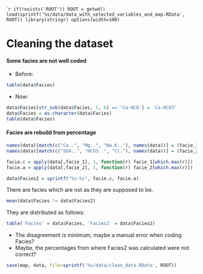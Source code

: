 ````r
if(!exists('ROOT')) ROOT = getwd()
load(sprintf('%s/data/data_with_selected_variables_and_map.RData', ROOT))
library(stringr)
options(width=100)
```

Cleaning the dataset
====================

#### Some facies are not well coded

* Before:

```r
table(data$Facies)
```

* Now:

```r
data$Facies[str_sub(data$Facies, 1, 6) == 'Ca-HCO'] = 'Ca-HCO3'
data$Facies = as.character(data$Facies)
table(data$Facies)
```

#### Facies are rebuild from percentage

```r
names(data)[match(c("Ca..", "Mg..", "Na.K.."), names(data))] = (facie_1 <- c('Ca', 'Mg', 'Na'))
names(data)[match(c("SO4..", "HCO3..", "Cl."), names(data))] = (facie_2 <- c('SO4', 'HCO3', 'Cl'))

facie.c = apply(data[,facie_1], 1, function(r) facie_1[which.max(r)]) 
facie.a = apply(data[,facie_2], 1, function(r) facie_2[which.max(r)])

data$Facies2 = sprintf("%s-%s", facie.c, facie.a)
```

There are facies which are not as they are supposed to be. 

```r
mean(data$Facies != data$Facies2)
```

They are distributed as follows:

```r
table('Facies' = data$Facies, 'Facies2' = data$Facies2)
```

* The disagreement is minimum, maybe a manual error when coding Facies? 
* Maybe, the percentages from where Facies2 was calculated were not correct?

```r
save(map, data, file=sprintf('%s/data/clean_data.RData', ROOT))
```